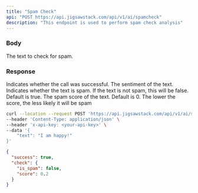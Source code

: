 ```yaml
---
title: "Spam Check"
api: "POST https://api.jigsawstack.com/api/v1/ai/spamcheck"
description: "This endpoint is used to perform spam check analysis"
---
```


### Body

<ParamField body="text" type="string" required>
  The text to check for spam.
</ParamField>

<Snippet file="header.mdx" />

### Response

<ResponseField name="success" type="boolean">
  Indicates whether the call was successful.
</ResponseField>

<ResponseField name="sentiment" type="string">
  The sentiment of the text.
</ResponseField>

<ResponseField name="check" type="object">

<Expandable title="Toggle object">

<ResponseField name="is_spam" type="boolean">
  Indicates whether the text is spam. If the text is not spam, this will be
  false. Default is true.
</ResponseField>

<ResponseField name="score" type="number">
  The spam score of the text. Default is 0. The lower the score, the less likely
  it will be spam
</ResponseField>

</Expandable>

</ResponseField>

<RequestExample>

```bash Example Request
curl --location --request POST 'https://api.jigsawstack.com/api/v1/ai/spamcheck' \
--header 'Content-Type: application/json' \
--header 'x-api-key: <your-api-key>' \
--data '{
    "text": "I am happy!"
}'
```

</RequestExample>

<ResponseExample>

```json Response
{
  "success": true,
  "check": {
    "is_spam": false,
    "score": 0.2
  }
}
```

</ResponseExample>

